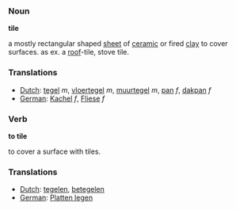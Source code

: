 === Noun  ===
'''tile'''

a mostly rectangular shaped [[sheet]] of [[ceramic]] or fired [[clay]] to cover surfaces. as ex. a [[roof]]-tile, stove tile.

=== Translations ===
*[[Dutch]]: [[tegel]] ''m'', [[vloertegel]] ''m'', [[muurtegel]] ''m'', [[pan]] ''f'', [[dakpan]] ''f''
*[[German]]: [[Kachel]] ''f'', [[Fliese]] ''f''

=== Verb ===
'''to tile'''

to cover a surface with tiles.

=== Translations ===
*[[Dutch]]: [[tegelen]], [[betegelen]]
*[[German]]: [[Platten legen]]
